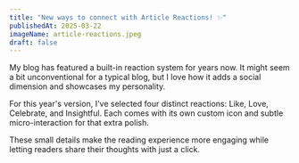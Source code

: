 ---
title: "New ways to connect with Article Reactions! ✨"
publishedAt: 2025-03-22
imageName: article-reactions.jpeg
draft: false
---

My blog has featured a built-in reaction system for years now. It might seem a bit unconventional for a typical blog, but I love how it adds a social dimension and showcases my personality.

For this year's version, I've selected four distinct reactions: Like, Love, Celebrate, and Insightful. Each comes with its own custom icon and subtle micro-interaction for that extra polish.

These small details make the reading experience more engaging while letting readers share their thoughts with just a click.
